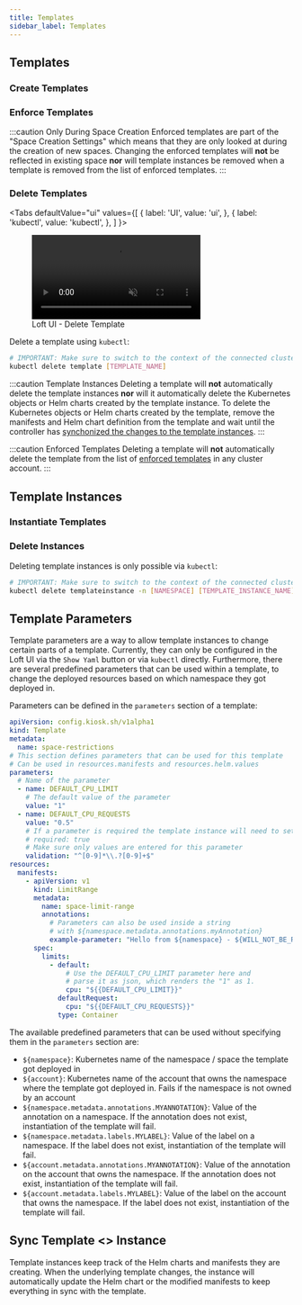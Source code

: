 ```yaml
---
title: Templates
sidebar_label: Templates
---
```




<WhatAreTemplatesFragment/>


## Templates

### Create Templates

<CreateTemplatesFragment/>


### Enforce Templates

<EnforceTemplatesFragment/>

:::caution Only During Space Creation
Enforced templates are part of the "Space Creation Settings" which means that they are only looked at during the creation of new spaces. Changing the enforced templates will **not** be reflected in existing space **nor** will template instances be removed when a template is removed from the list of enforced templates.
:::


### Delete Templates

<Tabs
  defaultValue="ui"
  values={[
    { label: 'UI', value: 'ui', },
    { label: 'kubectl', value: 'kubectl', },
  ]
}>
<TabItem value="ui">

<figure class="frame">
  <video controls loop autoplay="true" muted>
    <source src="/docs/media/ui/clusters/delete-template.mp4" type="video/mp4" />
  </video>
  <figcaption>Loft UI - Delete Template</figcaption>
</figure>

</TabItem>
<TabItem value="kubectl">

Delete a template using `kubectl`:
```bash
# IMPORTANT: Make sure to switch to the context of the connected cluster!
kubectl delete template [TEMPLATE_NAME]
```

</TabItem>
</Tabs>

:::caution Template Instances
Deleting a template will **not** automatically delete the template instances **nor** will it automatically delete the Kubernetes objects or Helm charts created by the template instance. To delete the Kubernetes objects or Helm charts created by the template, remove the manifests and Helm chart definition from the template and wait until the controller has [synchonized the changes to the template instances](#sync-template--instance).
:::

:::caution Enforced Templates
Deleting a template will **not** automatically delete the template from the list of [enforced templates](#enforce-templates) in any cluster account.
:::


## Template Instances

<TemplateInstancesFragment/>


### Instantiate Templates

<InstantiateTemplatesFragment/>


### Delete Instances
Deleting template instances is only possible via `kubectl`:
```bash
# IMPORTANT: Make sure to switch to the context of the connected cluster!
kubectl delete templateinstance -n [NAMESPACE] [TEMPLATE_INSTANCE_NAME]
```

## Template Parameters

Template parameters are a way to allow template instances to change certain parts of a template. Currently, they can only be configured in the Loft UI via the `Show Yaml` button or via `kubectl` directly. Furthermore, there are several predefined parameters that can be used within a template, to change the deployed resources based on which namespace they got deployed in.

Parameters can be defined in the `parameters` section of a template:
```yaml
apiVersion: config.kiosk.sh/v1alpha1
kind: Template
metadata:
  name: space-restrictions
# This section defines parameters that can be used for this template
# Can be used in resources.manifests and resources.helm.values
parameters:
  # Name of the parameter
  - name: DEFAULT_CPU_LIMIT
    # The default value of the parameter
    value: "1"
  - name: DEFAULT_CPU_REQUESTS
    value: "0.5"
    # If a parameter is required the template instance will need to set it
    # required: true
    # Make sure only values are entered for this parameter
    validation: "^[0-9]*\\.?[0-9]+$"
resources:
  manifests:
    - apiVersion: v1
      kind: LimitRange
      metadata:
        name: space-limit-range
        annotations: 
          # Parameters can also be used inside a string
          # with ${namespace.metadata.annotations.myAnnotation}
          example-parameter: "Hello from ${namespace} - ${WILL_NOT_BE_REPLACED}"
      spec:
        limits:
          - default:
              # Use the DEFAULT_CPU_LIMIT parameter here and
              # parse it as json, which renders the "1" as 1. 
              cpu: "${{DEFAULT_CPU_LIMIT}}"
            defaultRequest:
              cpu: "${{DEFAULT_CPU_REQUESTS}}"
            type: Container
```

The available predefined parameters that can be used without specifying them in the `parameters` section are:
- `${namespace}`: Kubernetes name of the namespace / space the template got deployed in
- `${account}`: Kubernetes name of the account that owns the namespace where the template got deployed in. Fails if the namespace is not owned by an account
- `${namespace.metadata.annotations.MYANNOTATION}`: Value of the annotation on a namespace. If the annotation does not exist, instantiation of the template will fail.
- `${namespace.metadata.labels.MYLABEL}`: Value of the label on a namespace. If the label does not exist, instantiation of the template will fail.
- `${account.metadata.annotations.MYANNOTATION}`: Value of the annotation on the account that owns the namespace. If the annotation does not exist, instantiation of the template will fail.
- `${account.metadata.labels.MYLABEL}`: Value of the label on the account that owns the namespace. If the label does not exist, instantiation of the template will fail.

## Sync Template &lt;&gt; Instance
Template instances keep track of the Helm charts and manifests they are creating. When the underlying template changes, the instance will automatically update the Helm chart or the modified manifests to keep everything in sync with the template.
